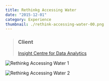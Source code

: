 ```yaml
---
title: Rethinkg Accessing Water
date: "2015-12-01"
category: Experience
thumbnail: ./rethink-accessing-water-00.png
---
```


> ### Client
> [Insight Centre for Data Analytics](http://www.insight-centre.org/)

<EmbedVideo
  width="wide"
  host="vimeo"
  source="139002337"
  title="Rethinkg Accessing Water"
/>

<EmbedImage width="wide">

![Rethinkg Accessing Water 1](./rethink-accessing-water-01.png)

</EmbedImage>

<EmbedImage width="wide">

![Rethinkg Accessing Water 2](./rethink-accessing-water-02.png)

</EmbedImage>
